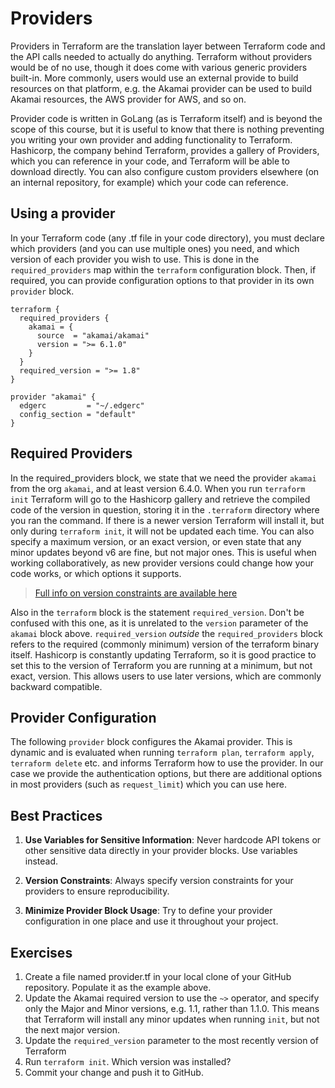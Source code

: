 # Providers

Providers in Terraform are the translation layer between Terraform code and the API calls needed to actually do anything. Terraform without providers would be of no use, though it does come with various generic providers built-in. More commonly, users would use an external provide to build resources on that platform, e.g. the Akamai provider can be used to build Akamai resources, the AWS provider for AWS, and so on.

Provider code is written in GoLang (as is Terraform itself) and is beyond the scope of this course, but it is useful to know that there is nothing preventing you writing your own provider and adding functionality to Terraform. Hashicorp, the company behind Terraform, provides a gallery of Providers, which you can reference in your code, and Terraform will be able to download directly. You can also configure custom providers elsewhere (on an internal repository, for example) which your code can reference.

## Using a provider

In your Terraform code (any .tf file in your code directory), you must declare which providers (and you can use multiple ones) you need, and which version of each provider you wish to use. This is done in the `required_providers` map within the `terraform` configuration block. Then, if required, you can provide configuration options to that provider in its own `provider` block.

```hcl filename="provider.tf" copy
terraform {
  required_providers {
    akamai = {
      source  = "akamai/akamai"
      version = ">= 6.1.0"
    }
  }
  required_version = ">= 1.8"
}

provider "akamai" {
  edgerc         = "~/.edgerc"
  config_section = "default"
}
```

## Required Providers

In the required_providers block, we state that we need the provider `akamai` from the org `akamai`, and at least version 6.4.0. When you run `terraform init` Terraform will go to the Hashicorp gallery and retrieve the compiled code of the version in question, storing it in the `.terraform` directory where you ran the command. If there is a newer version Terraform will install it, but only during `terraform init`, it will not be updated each time. You can also specify a maximum version, or an exact version, or even state that any minor updates beyond v6 are fine, but not major ones. This is useful when working collaboratively, as new provider versions could change how your code works, or which options it supports.

> [Full info on version constraints are available here](https://developer.hashicorp.com/terraform/language/expressions/version-constraints)

Also in the `terraform` block is the statement `required_version`. Don't be confused with this one, as it is unrelated to the `version` parameter of the `akamai` block above. `required_version` _outside_ the `required_providers` block refers to the required (commonly minimum) version of the terraform binary itself. Hashicorp is constantly updating Terraform, so it is good practice to set this to the version of Terraform you are running at a minimum, but not exact, version. This allows users to use later versions, which are commonly backward compatible.

## Provider Configuration

The following `provider` block configures the Akamai provider. This is dynamic and is evaluated when running `terraform plan`, `terraform apply`, `terraform delete` etc. and informs Terraform how to use the provider. In our case we provide the authentication options, but there are additional options in most providers (such as `request_limit`) which you can use here.

## Best Practices

1. **Use Variables for Sensitive Information**: Never hardcode API tokens or other sensitive data directly in your provider blocks. Use variables instead.

2. **Version Constraints**: Always specify version constraints for your providers to ensure reproducibility.

3. **Minimize Provider Block Usage**: Try to define your provider configuration in one place and use it throughout your project.

## Exercises

1. Create a file named provider.tf in your local clone of your GitHub repository. Populate it as the example above.
2. Update the Akamai required version to use the `~>` operator, and specify only the Major and Minor versions, e.g. 1.1, rather than 1.1.0. This means that Terraform will install any minor updates when running `init`, but not the next major version.
3. Update the `required_version` parameter to the most recently version of Terraform
4. Run `terraform init`. Which version was installed?
5. Commit your change and push it to GitHub. 